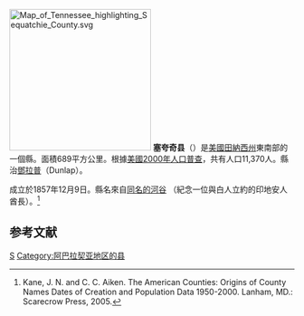 {{noteTA
|T=zh-hans:塞夸奇县 (田纳西州);zh-hk:塞夸奇縣 (田納西州);zh-tw:塞夸奇郡 (田納西州);
|1=zh-hans:县;zh-hk:縣;zh-tw:郡;
}}

[[File:Map_of_Tennessee_highlighting_Sequatchie_County.svg|250px]]
'''塞夸奇县'''（{{lang-en|Sequatchie County}}）是[[美國|美國]][[田納西州|田納西州]]東南部的一個縣。面積689平方公里。根據[[美國2000年人口普查|美國2000年人口普查]]，共有人口11,370人。縣治[[鄧拉普_(田納西州)|鄧拉普]]（Dunlap）。

成立於1857年12月9日。縣名來自[[塞夸奇河谷|同名的河谷]] （紀念一位與白人立約的印地安人酋長）。<ref>Kane, J. N. and C. C. Aiken. The American Counties: Origins of County Names Dates of Creation and Population Data 1950-2000. Lanham, MD.: Scarecrow Press, 2005.</ref>

== 参考文献 ==
<div class="references-small">
<references />
</div>

[[Category:田納西州行政區劃|S]]
[[Category:阿巴拉契亚地区的县|Category:阿巴拉契亚地区的县]]